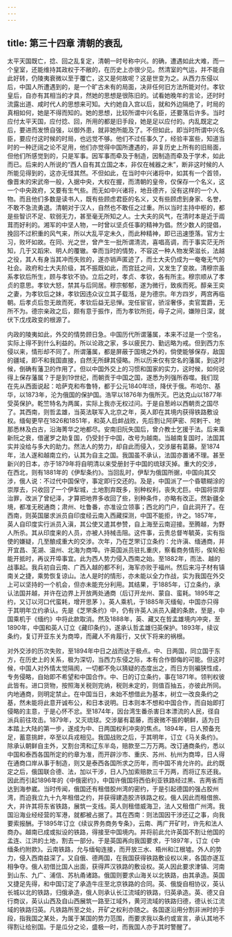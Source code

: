 ```yaml
---
---
---
```

title: 第三十四章 清朝的衰乱
---




太平天国既亡，捻、回之乱复定，清朝一时号称中兴。的确，遭遇如此大难，而一个皇室，还能维持其政权于不敝的，在历史上亦很少见。然清室的气运，并不能自此好转，仍陵夷衰微以至于覆亡，这又是何故呢？这是世变为之。从西力东侵以后，中国人所遭遇到的，是一个旷古未有的局面，决非任何旧方法所能对付。孝钦皇后，自亦有其相当的才具，然她的思想是很陈旧的。试看她晚年的言论，还时时流露出道、咸时代人的思想来可知。大约她自入宫以后，就和外边隔绝了，时局的真相如何，她是不得而知的。她的思想，比较所谓中兴名臣，还要落后许多。当时应付太平天国，应付捻、回，所用的都是旧手段，她是足以应付的。内乱既定之后，要进而发愤自强，以御外患，就非她所能及了。不但如此，即当时所谓中兴名臣，要应付这时候的时局，也远觉不够。他们不过任事久了，经验丰富些，知道当时的一种迂阔之论不足用，他们亦觉得中国所遭遇的，非复历史上所有的旧局面，但他们所感觉到的，只是军事。因军事而牵及于制造，因制造而牵及于学术，如此而已。后来的人所说的“西人自有其立国之本，非仅在械器之末”，断非这时候的人所能见得到的，这亦无怪其然。不但如此，在当时中兴诸将中，如其有一个首领，像晋末的宋武帝一般，入据中央，大权在握，而清朝的皇帝，仅保存一个名义，这一个中央政府，又要有生气些。而无如中兴诸将，地丑德齐，没有这样的一个人物。而且他们多数是读书人，既有些顾虑君臣的名义，又有些顾虑到身家、名誉，不敢不急流勇退。清朝对于汉人，自然也不敢任之过重。所以当时主持中枢的，都是些智识不足、软弱无力，甚至毫无所知之人。士大夫的风气，在清时本是近于阘茸而好利的。湘军的中坚人物，一时曾以坚贞任事的精神为倡。然少数人的提倡，挽回不过积重的风气来，所以大乱平定未久，而此种精神，即已迅速堕落。官方士习，败坏如故。在同、光之世，曾产生一批所谓清流，喜唱高调，而于事实茫无所知，几于又蹈宋、明人的覆辙。幸而当时的情势，不容这一种人物发荣滋长，法越之役，其人有身当其冲而失败的，遂亦销声匿迹了，而士大夫仍成为一奄奄无气的社会。政府和士大夫阶级，其不振既如此，而宫廷之间，又发生了变故。清穆宗虽系孝钦后所生，顾与孝钦不协。立后之时，孝贞、孝钦，各有所主。穆宗顺从了孝贞的意思。孝钦大怒，禁其与后同居。穆宗郁郁，遂为微行，致疾而死。醇亲王奕 之妻，为孝钦后之妹，孝钦因违众议立其子载湉，是为德宗。年方四岁，两宫再临朝。后孝贞后忽无故而死，孝钦后益无忌惮。宠任宦官，骄淫奢侈，卖官鬻爵，无所不为。德宗亲政之后，颇有意于振作，而为孝钦所扼，母子之间，嫌隙日深，就伏下戊戌政变的根源了。

内政的陵夷如此，外交的情势顾日急。中国历代所谓藩属，本来不过是一个空名，实际上得不到什么利益的。所以论政之家，多以疲民力、勤远略为戒。但到西力东侵以来，情形却不同了。所谓藩属，都是屏蔽于国境之外的，倘使能够保存，敌国的疆域，即不和我国直接，自然无所肆其侵略。所以历来仅有空名的藩属，到这时候，倒确有藩卫的作用了。但以中国外交上的习惯和国家的实力，这时候，如何说得上保存藩属？于是到19世纪，而朝贡于中国之国，遂悉为列强所吞噬。我们现在先从西面说起：哈萨克和布鲁特，都于公元1840年顷，降伏于俄。布哈尔、基华，以1873年，沦为俄国的保护国。浩罕以1876年为俄所灭。巴达克山以1877年受英保护。乾竺特名为两属，实际上我亦无权过问。于是自葱岭以西朝贡之国尽了。其西南，则哲孟雄，当英法联军入北京之年，英人即在其境内获得铁路敷设权。缅甸更早在1826和1851年，和英人启衅战败，先后割让阿萨密、阿剌干、地那悉林及白古，沿海菁华之地都尽。安南旧阮失国后，曾介教士乞援于法。后来乘新阮之衰，借暹罗之助复国，仍受封于中国，改号为越南。当越南复国时，法国其实并没给与多大的助力。然法人的势力，却自此而侵入，交涉屡有葛藤。至1874年，法人遂和越南立约，认其为自主之国。我国虽不承认，法国亦置诸不理。甚至新兴的日本，亦于1879年将自明清以来受册封于中国的琉球灭掉。重大的交涉，在西北，则有1881年的《伊犁条约》。当回乱时，伊犁为俄国所据，中国向其交涉，俄人说：不过代中国保守，事定即行交还的。及是，中国派了一个昏聩糊涂的崇厚去，只收回了一个伊犁城，土地割弃既多，别种权利，丧失尤巨。中国将崇厚治罪，改派了曾纪泽，才算把地界多收回了些，别种条件，亦略有改正。然新疆全境，都准无税通商；肃州、吐鲁番，亦准设立领事；西北的门户，自此洞开了。在西南，则英国屡求派员自印度经云南入西藏探测，中国不能拒，许之。1857年，英人自印度实行派员入滇，其公使又遣其参赞，自上海至云南迎接。至腾越，为野人所杀。其从印度来的人员，亦被人持械击阻。这件事，云贵总督岑毓英，实有指使的嫌疑，几至酿成重大的交涉。次年，乃在芝罘订立条约：允许滇、缅通商，并开宜昌、芜湖、温州、北海为商埠。许英国派员驻扎重庆，察看商务情形，俟轮船能开抵时，再议开埠事宜。此为西人势力侵入西南之始。至1882年，而法、越的战事起。我兵初自云南、广西入越的都不利，海军亦败于福州。然后来冯子材有镇南关之捷，乘势恢复谅山。法人是时的情形，亦未能以全力作战，实为我国在外交上可以坚持的一个机会，但亦未能充分利用。其结果，于1885年，订立条约，承认法国并越，并许在边界上开放两处通商（后订开龙州、蒙自、蛮耗。1895年之约，又订以河口代蛮耗，增开思茅 ）。英人乘机，于1885年灭缅甸，中国亦只得于其明年立约承认。先是《芝罘条约》中，仍有许英人派员入藏的条款，至是，中国乘机于《缅约》中将此款取消。然及1888年，英、藏又在哲孟雄境内冲突，至1890年，中国和英人订立《藏印条约》，遂承认哲孟雄归英保护。1893年，续议条约，复订开亚东关为商埠，而藏人不肯履行，又伏下将来的祸根。

对外交涉的历次失败，至1894年中日之战而达于极点。中、日两国，同立国于东方，在历史上的关系，极为深切，当西力东侵之际，本有合作御侮的可能。但这时候，中国人对外情太觉隔阂，一切都不免以猜疑的态度出之，而日方则褊狭性成，专务侵略，自始即不希望和中国合作。中、日的订立条约，事在1871年。领判权彼此皆有。进口货物，按照海关税则完纳，税则未定的，则值百抽五，亦彼此所同。内地通商，则明定禁止。在中国当日，未始不想借此为基本，树立一改良条约之基，然未能将此意开诚布公，和日本说明。日本则本不想和中国合作，而自始即打侵略的主意，于是心怀不忿。至1874年，因台湾生番杀害日本漂流的人民，径自派兵前往攻击。1879年，又灭琉球。交涉屡有葛藤，而衰微不振的朝鲜，适为日本踏上大陆的第一步，遂成为中、日两国权利冲突的焦点。1894年，日人预备充足，蓄意挑衅，卒至以兵戎相见。我国战败之后，于其明年，订立《马关条约》。除承认朝鲜自主外，又割台湾和辽东半岛，赔款至二万万两。改订通商条约，悉以中国和泰西各国所定的约章为准，而开辟沙市、重庆、苏州、杭州为商埠，日人得在通商口岸从事于制造，则又是泰西各国所求之历年，而中国不肯允许的。此约既定之后，俄国联合德、法，加以干涉，日人乃加索赔款三千万两，而将辽东还我。因此而引起1896年的《中俄密约》，中国许俄国将西伯利亚铁路经过黑、吉两省而达到海参崴。当时传闻，俄国还有租借胶州湾的密约，于是引起德国的强占胶州湾，而迫我立九十九年租借之约，并获得建造胶济铁路之权。俄人因此而租借旅、大，并许其将东省铁路，展筑一支线。英人则租借威海卫，法人又租借广州湾。我国沿海业经经营的军港，就都被占据了。其在西南：则法国因干涉还辽之事，向我要索报酬。于1895年订立《续议界务商务专条》，云南、两广开矿时，许先和法人商办。越南已成或拟设的铁路，得接至中国境内。并将前此允许英国不割让他国的孟连、江洪的土地，割去一部分。于是英国再向我国要求，于1897年，订立《中缅条约附款》。云南铁路，允与缅甸连接，而开放三水、梧州和江根墟。外人的势力，侵入西南益深了。又自俄、德两国，在我国获得铁路敷设权以来，各国亦遂互相争夺。俄人初借比国人出面，获得芦汉铁路的敷设权。英人因此要求津镇、河南到山东、九广、浦信、苏杭甬诸路。俄国则要求山海关以北铁路，由其承造。英国又捷足先得，和中国订定了承造牛庄至北京铁路的合同。英、俄旋自相协议，英认长城以北的铁路，归俄承造，俄人则承认长江流域的铁路，归英承造。英、德又自行商议，英认山西及自山西展筑一路至江域外，黄河流域的铁路归德，德认长江流域的铁路归英。凡铁路所至之处，开矿之权利亦随之。各国遂沿用分割非洲时的手段，指我国之某处，为属于某国的势力范围，而要求我以条约或宣言，承认其地不得割让给别国。于是瓜分之论，盛极一时，而我国人亦于其时警醒了。